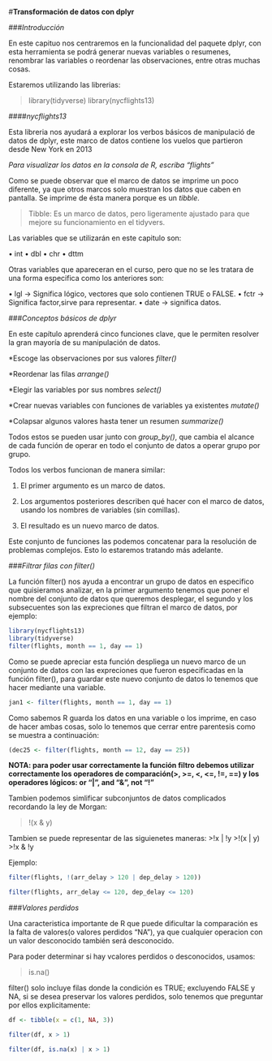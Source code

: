 #**Transformación de datos con dplyr**


###*Introducción*

En este capituo nos centraremos en la funcionalidad del paquete dplyr, con esta herramienta se podrá generar nuevas variables o resumenes, renombrar las variables o reordenar las observaciones, entre otras muchas cosas.

Estaremos utilizando las librerias:

>library(tidyverse)
>library(nycflights13)

####*nycflights13*

Esta libreria nos ayudará a explorar los verbos básicos de manipulació de datos de dplyr, este marco de datos contiene los vuelos que partieron desde New York en 2013

*Para visualizar los datos en la consola de R, escriba "flights"*

Como se puede observar que el marco de datos se imprime un poco diferente, ya que otros marcos solo muestran los datos que caben en pantalla. Se imprime de ésta manera porque es un *tibble*.

>Tibble: Es un marco de datos, pero ligeramente ajustado para que mejore su funcionamiento en el tidyvers.

Las variables que se utilizarán en este capitulo son:

• int
• dbl
• chr
• dttm

Otras variables que apareceran en el curso, pero que no se les tratara de una forma especifica como los anteriores son:

• lgl   -> Significa lógico, vectores que solo contienen TRUE o FALSE.
• fctr  -> Significa factor,sirve para representar. 
• date  -> significa datos.


###*Conceptos básicos de dplyr*

En este capítulo aprenderá cinco funciones clave, que le permiten resolver la gran mayoría de su manipulación de datos.

*Escoge las observaciones por sus valores _filter()_

*Reordenar las filas _arrange()_

*Elegir las variables por sus nombres _select()_

*Crear nuevas variables con funciones de variables ya existentes _mutate()_

*Colapsar algunos valores hasta tener un resumen _summarize()_

Todos estos se pueden usar junto con *group_by()*, que cambia el alcance de cada función de operar en todo el conjunto de datos a operar grupo por grupo.

Todos los verbos funcionan de manera similar:

1. El primer argumento es un marco de datos.

2. Los argumentos posteriores describen qué hacer con el marco de datos, usando los nombres de variables (sin comillas).

3. El resultado es un nuevo marco de datos.

Este conjunto de funciones las podemos concatenar para la resolución de problemas complejos. Esto lo estaremos tratando más adelante.

###*Filtrar filas con filter()*

La función filter() nos ayuda a encontrar un grupo de datos en especifico que quisieramos analizar, en la primer argumento tenemos que poner el nombre del conjunto de datos que queremos desplegar, el segundo y los subsecuentes son las expreciones que filtran el marco de datos, por ejemplo:

```r
library(nycflights13)
library(tidyverse)
filter(flights, month == 1, day == 1)
```

Como se puede apreciar esta función despliega un nuevo marco de un conjunto de datos con las expreciones que fueron especificadas en la función filter(), para guardar este nuevo conjunto de datos lo tenemos que hacer mediante una variable.

```r
jan1 <- filter(flights, month == 1, day == 1)
```

Como sabemos R guarda los datos en una variable o los imprime, en caso de hacer ambas cosas, solo lo tenemos que cerrar entre parentesis como se muestra a continuación: 

```r
(dec25 <- filter(flights, month == 12, day == 25))
```

**NOTA: para poder usar correctamente la función filtro debemos utilizar correctamente los operadores de comparación(>, >=, <, <=, !=, ==) y los operadores lógicos: or "|", and "&", not "!"**

Tambien podemos simlificar subconjuntos de datos complicados recordando la ley de Morgan:

>!(x & y) 

Tambien se puede representar de las siguienetes maneras:
>!x | !y
>!(x | y)
>!x & !y

Ejemplo:

```r
filter(flights, !(arr_delay > 120 | dep_delay > 120))
```

```r
filter(flights, arr_delay <= 120, dep_delay <= 120)
```

###*Valores perdidos*

Una caracteristica importante de R que puede dificultar la comparación es la falta de valores(o valores perdidos "NA"), ya que cualquier operacion con un valor desconocido también será desconocido.

Para poder determinar si hay vcalores perdidos o desconocidos, usamos:

>is.na()


filter() solo incluye filas donde la condición es TRUE; excluyendo FALSE y NA, si se desea preservar los valores perdidos, solo tenemos que preguntar por ellos explicitamente:

```r
df <- tibble(x = c(1, NA, 3))
```

```r
filter(df, x > 1)
```

```r
filter(df, is.na(x) | x > 1)
```


